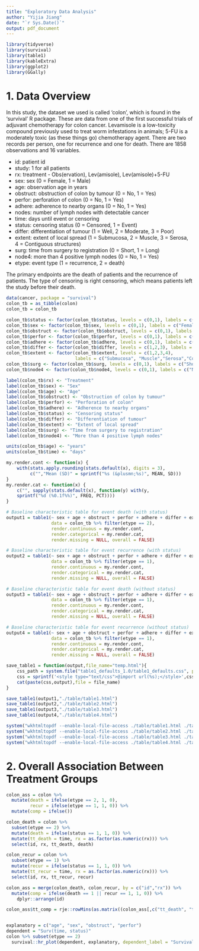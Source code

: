 ```yaml
---
title: "Exploratory Data Analysis"
author: "Yijia Jiang"
date: "`r Sys.Date()`"
output: pdf_document
---
```


```r
library(tidyverse)
library(survival)
library(table1)
library(kableExtra)
library(ggplot2)
library(GGally)
```

# 1. Data Overview

In this study, the dataset we used is called 'colon', which is found in the 'survival' R package. These are data from one of the first successful trials of adjuvant chemotherapy for colon cancer. Levamisole is a low-toxicity compound previously used to treat worm infestations in animals; 5-FU is a moderately toxic (as these things go) chemotherapy agent. There are two records per person, one for recurrence and one for death. There are 1858 observations and 16 variables.

-   id: patient id
-   study: 1 for all patients
-   rx: treatment - Obs(ervation), Lev(amisole), Lev(amisole)+5-FU
-   sex: sex (0 = Female, 1 = Male)
-   age: observation age in years
-   obstruct: obstruction of colon by tumour (0 = No, 1 = Yes)
-   perfor: perforation of colon (0 = No, 1 = Yes)
-   adhere: adherence to nearby organs (0 = No, 1 = Yes)
-   nodes: number of lymph nodes with detectable cancer
-   time: days until event or censoring
-   status: censoring status (0 = Censored, 1 = Event)
-   differ: differentiation of tumour (1 = Well, 2 = Moderate, 3 = Poor)
-   extent: extent of local spread (1 = Submucosa, 2 = Muscle, 3 = Serosa, 4 = Contiguous structures)
-   surg: time from surgery to registration (0 = Short, 1 = Long)
-   node4: more than 4 positive lymph nodes (0 = No, 1 = Yes)
-   etype: event type (1 = recurrence, 2 = death)

The primary endpoints are the death of patients and the recurrence of patients. The type of censoring is right censoring, which means patients left the study before their death.

```r
data(cancer, package = "survival") 
colon_tb = as_tibble(colon) 
colon_tb = colon_tb

colon_tb$status <- factor(colon_tb$status, levels = c(0,1), labels = c("Censored", "Event"))
colon_tb$sex <- factor(colon_tb$sex, levels = c(0,1), labels = c("Female", "Male"))
colon_tb$obstruct <- factor(colon_tb$obstruct, levels = c(0,1), labels = c("No", "Yes"))
colon_tb$perfor <- factor(colon_tb$perfor, levels = c(0,1), labels = c("No", "Yes"))
colon_tb$adhere <- factor(colon_tb$adhere, levels = c(0,1), labels = c("No", "Yes"))
colon_tb$differ <- factor(colon_tb$differ, levels = c(1,2,3), labels = c("Well", "Moderate","Poor"))
colon_tb$extent <- factor(colon_tb$extent, levels = c(1,2,3,4), 
                          labels = c("Submucosa", "Muscle","Serosa","Contiguous structures"))
colon_tb$surg <- factor(colon_tb$surg, levels = c(0,1), labels = c("Short", "Long"))
colon_tb$node4 <- factor(colon_tb$node4, levels = c(0,1), labels = c("No", "Yes"))

label(colon_tb$rx) <- "Treatment"
label(colon_tb$sex) <- "Sex"
label(colon_tb$age) <- "Age"
label(colon_tb$obstruct) <- "Obstruction of colon by tumour"
label(colon_tb$perfor) <- "Perforation of colon"
label(colon_tb$adhere) <- "Adherence to nearby organs"
label(colon_tb$status) <- "Censoring status"
label(colon_tb$differ) <- "Differentiation of tumour"
label(colon_tb$extent) <- "Extent of local spread"
label(colon_tb$surg) <- "Time from surgery to registration"
label(colon_tb$node4) <- "More than 4 positive lymph nodes"

units(colon_tb$age) <- "years"
units(colon_tb$time) <- "days"

my.render.cont <- function(x) {
    with(stats.apply.rounding(stats.default(x), digits = 3), 
         c("","Mean (SD)" = sprintf("%s (&plusmn;%s)", MEAN, SD)))
}
my.render.cat <- function(x) {
    c("", sapply(stats.default(x), function(y) with(y,
    sprintf("%d (%0.1f%%)", FREQ, PCT))))
}

# Baseline characteristic table for event death (with status)
output1 = table1(~ sex + age + obstruct + perfor + adhere + differ + extent + surg + node4| status*rx,
                 data = colon_tb %>% filter(etype == 2), 
                 render.continuous = my.render.cont, 
                 render.categorical = my.render.cat,
                 render.missing = NULL, overall = FALSE)

# Baseline characteristic table for event recurrence (with status)
output2 = table1(~ sex + age + obstruct + perfor + adhere + differ + extent + surg + node4| status*rx,
                 data = colon_tb %>% filter(etype == 1), 
                 render.continuous = my.render.cont, 
                 render.categorical = my.render.cat,
                 render.missing = NULL, overall = FALSE) 

# Baseline characteristic table for event death (without status)
output3 = table1(~ sex + age + obstruct + perfor + adhere + differ + extent + surg + node4| rx,
                 data = colon_tb %>% filter(etype == 1), 
                 render.continuous = my.render.cont, 
                 render.categorical = my.render.cat,
                 render.missing = NULL, overall = FALSE) 

# Baseline characteristic table for event recurrence (without status)
output4 = table1(~ sex + age + obstruct + perfor + adhere + differ + extent + surg + node4| rx,
                 data = colon_tb %>% filter(etype == 1), 
                 render.continuous = my.render.cont, 
                 render.categorical = my.render.cat,
                 render.missing = NULL, overall = FALSE) 

save_table1 = function(output,file_name="temp.html"){
    css_path = system.file("table1_defaults_1.0/table1_defaults.css", package = "table1")
    css = sprintf('<style type="text/css">@import url(%s);</style>',css_path)
    cat(paste(css,output),file = file_name)
}

save_table1(output1,"./table/table1.html")
save_table1(output2,"./table/table2.html")
save_table1(output3,"./table/table3.html")
save_table1(output4,"./table/table4.html")

system("wkhtmltopdf --enable-local-file-access ./table/table1.html ./table/table1.pdf")
system("wkhtmltopdf --enable-local-file-access ./table/table2.html ./table/table2.pdf")
system("wkhtmltopdf --enable-local-file-access ./table/table3.html ./table/table3.pdf")
system("wkhtmltopdf --enable-local-file-access ./table/table4.html ./table/table4.pdf")
```



# 2. Overall Association Between Treatment Groups
```r
colon_ass = colon %>% 
  mutate(death = ifelse(etype == 2, 1, 0),
         recur = ifelse(etype == 1, 1, 0)) %>% 
  mutate(comp = ifelse())

colon_death = colon %>% 
  subset(etype == 2) %>% 
  mutate(death = ifelse(status == 1, 1, 0)) %>% 
  mutate(tt_death = time, rx = as.factor(as.numeric(rx))) %>% 
  select(id, rx, tt_death, death)

colon_recur = colon %>% 
  subset(etype == 1) %>% 
  mutate(recur = ifelse(status == 1, 1, 0)) %>% 
  mutate(tt_recur = time, rx = as.factor(as.numeric(rx))) %>% 
  select(id, rx, tt_recur, recur) 

colon_ass = merge(colon_death, colon_recur, by = c("id","rx")) %>% 
  mutate(comp = ifelse(death == 1 || recur == 1, 1, 0)) %>% 
    dplyr::arrange(id)

colon_ass$tt_comp = rje::rowMins(as.matrix((colon_ass[,c("tt_death", "tt_recur")])))


explanatory = c("age", "sex", "obstruct", "perfor")
dependent = "Surv(time, status)"
colon %>% subset(etype == 2)
  survival::hr_plot(dependent, explanatory, dependent_label = "Survival")
```

